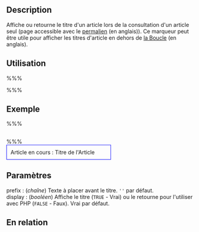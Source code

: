 {{French Header}}
== Description ==

Affiche ou retourne le titre d'un article lors de la consultation d'un article seul (page accessible avec le [[Glossary#Permalink|permalien]] (en anglais)). Ce marqueur peut être utile pour afficher les titres d'article en dehors de [[The_Loop|la Boucle]] (en anglais).

== Utilisation ==

%%% <?php single_post_title('prefix', display); ?> %%%

== Exemple ==

%%% <h2><?php single_post_title('Article en cours : '); ?></h2> %%%

<div style="border:1px solid blue; width:50%; padding:10px">Article en cours : Titre de l'Article</div>

== Paramètres ==

; prefix : (''chaîne'') Texte à placer avant le titre. <tt>&#39;&#39;</tt> par défaut.
; display : (''booléen'') Affiche le titre (<tt>TRUE</tt> - Vrai) ou le retourne pour l'utiliser avec PHP (<tt>FALSE</tt> - Faux). Vrai par défaut.

== En relation ==

{{Article Marqueurs}}